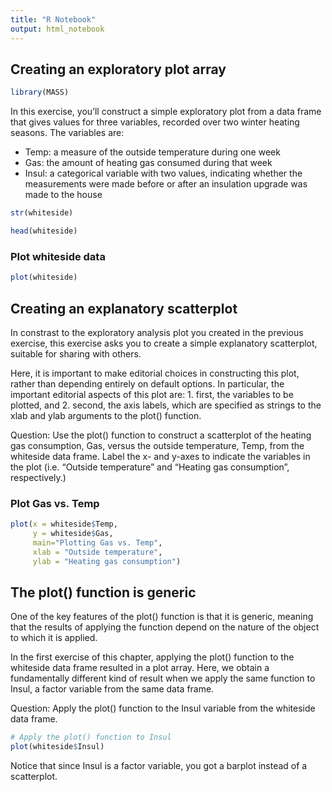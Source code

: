 ```yaml
---
title: "R Notebook"
output: html_notebook
---
```


## Creating an exploratory plot array

```r
library(MASS)
```

In this exercise, you'll construct a simple exploratory plot from a data frame that gives values for three variables, recorded over two winter heating seasons. The variables are:

* Temp: a measure of the outside temperature during one week
* Gas: the amount of heating gas consumed during that week
* Insul: a categorical variable with two values, indicating whether the measurements were made before or after an insulation upgrade was made to the house

```r
str(whiteside)
```

```r
head(whiteside)
```


### Plot whiteside data
```r
plot(whiteside)
```

## Creating an explanatory scatterplot

In constrast to the exploratory analysis plot you created in the previous exercise, this exercise asks you to create a simple explanatory scatterplot, suitable for sharing with others.

Here, it is important to make editorial choices in constructing this plot, rather than depending entirely on default options. In particular, the important editorial aspects of this plot are: 
1. first, the variables to be plotted, and 
2. second, the axis labels, which are specified as strings to the xlab and ylab arguments to the plot() function.


Question: 
Use the plot() function to construct a scatterplot of the heating gas consumption, Gas, versus the outside temperature, Temp, from the whiteside data frame. Label the x- and y-axes to indicate the variables in the plot (i.e. "Outside temperature" and "Heating gas consumption", respectively.)

### Plot Gas vs. Temp
```r
plot(x = whiteside$Temp, 
     y = whiteside$Gas, 
     main="Plotting Gas vs. Temp", 
     xlab = "Outside temperature", 
     ylab = "Heating gas consumption")
```


## The plot() function is generic
One of the key features of the plot() function is that it is generic, meaning that the results of applying the function depend on the nature of the object to which it is applied.

In the first exercise of this chapter, applying the plot() function to the whiteside data frame resulted in a plot array. Here, we obtain a fundamentally different kind of result when we apply the same function to Insul, a factor variable from the same data frame.

Question:
Apply the plot() function to the Insul variable from the whiteside data frame.

```r
# Apply the plot() function to Insul
plot(whiteside$Insul)
```

Notice that since Insul is a factor variable, you got a barplot instead of a scatterplot.


